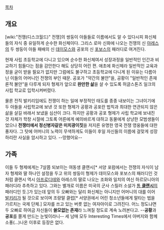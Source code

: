 [[목차]]
== 개요 ==
[wiki:"전쟁(디스크월드)" 전쟁]의 쌍둥이 아들들로 이름에서도 알 수 있다시피 화신체들의 자식 중 유일하게 순수한 화신체이다. 그리스 로마 신화에 나오는 전쟁의 신 [[아레스]]의 두 쌍둥이 아들 패배의 신 [[데이모스]]와 공포의 신 [[포보스]]의 패러디로 여겨진다.

현재 사립 초등학교에 다니고 있으며 순수한 화신체여서 성장과정을 일반적인 인간과 비교하기 힘들다는 점을 감안한다 해도 상당히 어린 편. 애초에 화신체라 일반적인 교육과정을 굳이 받을 필요가 없지만 그럼에도 불구하고 초등학교에 다니게 된 이유는 다름아닌 이들의 어머니인 전쟁의 부인 때문. 공포가 "약간의 불안"을, 공황이 "일반적인 존재론적 불안"을 다루게 되자 형제가 앞으로 '''완만한 삶'''을 살 수 있도록 허글스톤즈 일크의 사립 학교로 입학시켜버렸다.

물론 전직 발키리임에도 전쟁이 하는 일에 부정적인 태도를 종종 내보이는 그녀이기에 두 아들을 사립학교에 보낸 것 또한 형제가 공황과 공포란 법칙과 최대한 연관되지 않은 삶을 살길 바래서 보냈을 심산이 크다. 하지만 공황과 공포 형제가 사립 학교에 보내진 것 자체가 학창 시절에 그토록 어른에게 예의바르게 대하고 동물에게 상냥한 모범생들이었으나 '''전쟁터에서 정신병자같은 미치광이짓'''을 저지른 유명한 영국 전쟁 영웅들에 대한 풍자다. 그 탓에 어머니의 노력이 무색하게도 이들이 후일 자신들의 이름에 걸맞게 성장하리란 사실을 암시하고 있다. --망했어요--

== 가족 ==
이들 두 형제에게는 7살쯤 되보이는 여동생 클랜시[* 서양 포럼에서는 전쟁의 자식이 남자 형제와 딸 하나인 설정을 두고 위의 쌍둥이 형제가 데이모스와 포보스의 패러디인 것처럼 클랜시 역시 [[아프로디테]]와 아레스의 딸로 나오는 조화와 일치의 여신 하르모니아의 패러디라 추측하고 있다. 그와는 별개로 이름은 미국의 군사 스릴러 소설가 [[톰 클랜시|톰 '''클랜시''']]의 패러디인 듯.]가 있는데 앞의 두 오빠와는 달리 화신체는 아니지만 어머니의 대를 이어 [[발키리]]가 될 것으로 보이며 조랑말 클럽[* 서양권에서 어린 청소년들에게 말타는 법을 가르치는 국제 단체.] 모자를 쓰고 있는 버릇 없는 여자아이로 그려진다. 어느 정도냐면 두 오빠로 하여금 자신들이 '''쓸모없는 존재'''라 느껴질 정도로 계속 노려본다고. --'''공황'''과 '''공포'''를 쫄게 만드는 눈빛이라니-- 세 남매 모두 Interesting Times에서 아버지와 함께 소풍(…)나온 이후로 등장은 없다.

